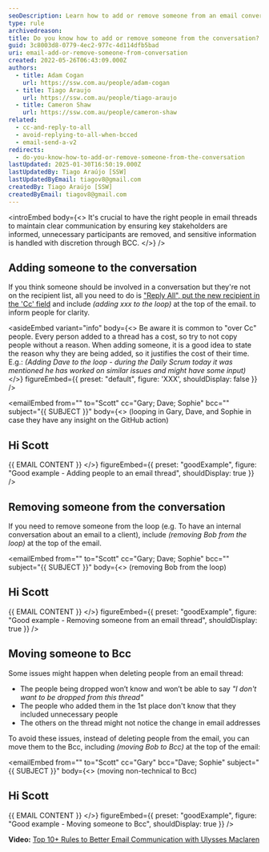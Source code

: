 ```yaml
---
seoDescription: Learn how to add or remove someone from an email conversation, including tips on when and how to do it effectively.
type: rule
archivedreason:
title: Do you know how to add or remove someone from the conversation?
guid: 3c8003d8-0779-4ec2-977c-4d114dfb5bad
uri: email-add-or-remove-someone-from-conversation
created: 2022-05-26T06:43:09.000Z
authors:
  - title: Adam Cogan
    url: https://ssw.com.au/people/adam-cogan
  - title: Tiago Araujo
    url: https://ssw.com.au/people/tiago-araujo
  - title: Cameron Shaw
    url: https://ssw.com.au/people/cameron-shaw
related:
  - cc-and-reply-to-all
  - avoid-replying-to-all-when-bcced
  - email-send-a-v2
redirects:
  - do-you-know-how-to-add-or-remove-someone-from-the-conversation
lastUpdated: 2025-01-30T16:50:19.000Z
lastUpdatedBy: Tiago Araújo [SSW]
lastUpdatedByEmail: tiagov8@gmail.com
createdBy: Tiago Araújo [SSW]
createdByEmail: tiagov8@gmail.com
---
```


<introEmbed
  body={<>
It's crucial to have the right people in email threads to maintain clear communication by ensuring key stakeholders are informed, unnecessary participants are removed, and sensitive information is handled with discretion through BCC.
  </>}
/>
## Adding someone to the conversation

If you think someone should be involved in a conversation but they're not on the recipient list, all you need to do is ["Reply All", put the new recipient in the 'Cc' field](/cc-and-reply-to-all) and include _(adding xxx to the loop)_ at the top of the email. to inform people for clarity.

<asideEmbed
  variant="info"
  body={<>
    Be aware it is common to "over Cc" people. Every person added to a thread has a cost, so try to not copy people without a reason. When adding someone, it is a good idea to state the reason why they are being added, so it justifies the cost of their time. E.g.: _(Adding Dave to the loop - during the Daily Scrum today it was mentioned he has worked on similar issues and might have some input)_
  </>}
  figureEmbed={{
    preset: "default",
    figure: 'XXX',
    shouldDisplay: false
  }}
/>

<emailEmbed
  from=""
  to="Scott"
  cc="Gary; Dave; Sophie"
  bcc=""
  subject="&#123;&#123; SUBJECT &#125;&#125;"
  body={<>
    (looping in Gary, Dave, and Sophie in case they have any insight on the GitHub action)

## Hi Scott

&#123;&#123; EMAIL CONTENT &#125;&#125;
  </>}
  figureEmbed={{
    preset: "goodExample",
    figure: "Good example - Adding people to an email thread",
    shouldDisplay: true
  }}
/>

## Removing someone from the conversation

If you need to remove someone from the loop (e.g. To have an internal conversation about an email to a client), include _(removing Bob from the loop)_ at the top of the email.

<emailEmbed
  from=""
  to="Scott"
  cc="Gary; Dave; Sophie"
  bcc=""
  subject="&#123;&#123; SUBJECT &#125;&#125;"
  body={<>
    (removing Bob from the loop)

## Hi Scott

&#123;&#123; EMAIL CONTENT &#125;&#125;
  </>}
  figureEmbed={{
    preset: "goodExample",
    figure: "Good example - Removing someone from an email thread",
    shouldDisplay: true
  }}
/>

## Moving someone to Bcc

Some issues might happen when deleting people from an email thread:

* The people being dropped won’t know and won’t be able to say _"I don't want to be dropped from this thread"_
* The people who added them in the 1st place don't know that they included unnecessary people
* The others on the thread might not notice the change in email addresses

To avoid these issues, instead of deleting people from the email, you can move them to the Bcc, including _(moving Bob to Bcc)_ at the top of the email:

<emailEmbed
  from=""
  to="Scott"
  cc="Gary"
  bcc="Dave; Sophie"
  subject="&#123;&#123; SUBJECT &#125;&#125;"
  body={<>
    (moving non-technical to Bcc)

## Hi Scott

&#123;&#123; EMAIL CONTENT &#125;&#125;
  </>}
  figureEmbed={{
    preset: "goodExample",
    figure: "Good example - Moving someone to Bcc",
    shouldDisplay: true
  }}
/>

**Video:** [Top 10+ Rules to Better Email Communication with Ulysses Maclaren](https://www.youtube.com/watch?v=LAqRokqq4jI)
